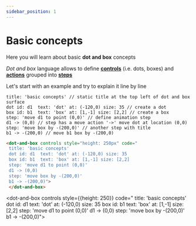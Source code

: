 ```yaml
---
sidebar_position: 1
---
```


# Basic concepts

Here you will learn about basic **dot and box** concepts

*Dot and box* language allows to define **[controls](/category/controls)** (i.e. dots, boxes) and **[actions](/category/actions)** grouped into **[steps](/tutorial/actions-and-steps#steps)**

Let's start with an example and try to explain it line by line

```dabl tab showLineNumbers
title: 'basic concepts' // static title at the top left of dot and box surface
dot id: d1  text: 'dot' at: (-120,0) size: 35 // create a dot
box id: b1  text: 'box' at: [1,-1] size: [2,2] // create a box
step: 'move d1 to point (0,0)' // define animation step
d1 -> (0,0) // step has a move action '->' move dot at location (0,0)
step: 'move box by -(200,0)' // another step with title
b1 -> -(200,0) // move b1 box by -(200,0)
```
```html tab showLineNumbers
<dot-and-box controls style="height: 250px" code="
 title: 'basic concepts'
 dot id: d1  text: 'dot' at: (-120,0) size: 35
 box id: b1  text: 'box' at: [1,-1] size: [2,2]
 step: 'move d1 to point (0,0)'
 d1 -> (0,0)
 step: 'move box by -(200,0)'
 b1 -> -(200,0)">
 </dot-and-box>
```

<dot-and-box controls style={{height: 250}} code="
 title: 'basic concepts'
 dot id: d1  text: 'dot' at: (-120,0) size: 35
 box id: b1  text: 'box' at: [1,-1] size: [2,2]
 step: 'move d1 to point (0,0)'
 d1 -> (0,0)
 step: 'move box by -(200,0)'
 b1 -> -(200,0)">
 </dot-and-box>


